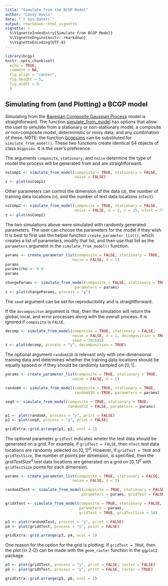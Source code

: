 ```yaml
---
title: "Simulate from the BCGP Model"
author: "Casey Davis"
date: "`r Sys.Date()`"
output: rmarkdown::html_vignette
vignette: >
  %\VignetteIndexEntry{Simulate from BCGP Model}
  %\VignetteEngine{knitr::rmarkdown}
  %\VignetteEncoding{UTF-8}
---
```


```r
library(bcgp)
knitr::opts_chunk$set(
  echo = TRUE,
  comment = NA,
  fig.align = "center",
  fig.height = 5,
  fig.width = 8
  )
```

## Simulating from (and Plotting) a BCGP model

Simulating from the [Bayesian Composite Gaussian Process](bcgp.html) model is 
straightforward. The function [simulate_from_model](../help/simulate_from_model)
has options that allow the user to simulate from a stationary or non-stationary
model, a composite or non-composite model, deterministic or noisy data, and any
combination of these. NOTE: the function [bcgpsims](../help/bcgpsims) can be
substituted for `simulate_from_model()`. These two functions create identical S4 objects of class `bcgpsims`. It is the user's preference. 

The arguments `composite`, `stationary`, and `noise` determine the type of model
the process will be generated from and are straightforward.

```r

nsComp1 <- simulate_from_model(composite = TRUE, stationary = FALSE, 
                               noise = FALSE)
z <- plot(nsComp1)

```

Other parameters can control the dimension of the data (`d`), the number of 
training data locations (`n`), and the number of test data locations (`nTest`):

```r

nsComp2 <- simulate_from_model(composite = TRUE, stationary = FALSE, 
                               noise = FALSE, d = 2, n = 25, nTest = 75)
z <- plot(nsComp2)

```

The two simulations above were simulated with randomly generated parameters. The
user can choose the parameters for the model if they wish. It is best to first 
use the helper function `create_parameter_list()`, which creates a list of 
parameters, modify that list, and then use that list as the `parameters` 
argument in the `simulate_from_model()` function.

```r

params <- create_parameter_list(composite = FALSE, stationary = TRUE,
                              noise = FALSE, d = 1)
params
params$rho <- 0.9
params

changeParams <- simulate_from_model(composite = FALSE, stationary = TRUE, 
                               parameters = params)
z <- plot(changeParams, process = "y")

```

The `seed` argument can be set for reproducibility and is straightforward.

If the `decompositon` argument is `TRUE`, then the simulation will return the
global, local, and error processes along with the overall process. It is ignored
if `composite` is `FALSE`.

```r

decomp <- simulate_from_model(composite = TRUE, stationary = FALSE, 
                              noise = FALSE, d = 1, decomposition = TRUE,
                              seed = 701691)
z <- plot(decomp, process = "y", decomposition = TRUE)

```


The optional argument `randomX1D` is  relevant only with one-dimensional 
training data and determines whether the training data locations should be 
equally spaced or if they should be randomly sampled on $[0, 1]$. 

```r

params <- create_parameter_list(composite = TRUE, stationary = TRUE,
                              noise = FALSE, d = 1)

randomX <- simulate_from_model(composite = TRUE, stationary = TRUE,
                               randomX1D = TRUE, parameters = params)

seqX <- simulate_from_model(composite = TRUE, stationary = TRUE,
                            randomX1D = FALSE, parameters = params)

p1 <- plot(randomX, process = "y", print = FALSE)
p2 <- plot(seqX, process = "y", print = FALSE)

gridExtra::grid.arrange(p1, p2, ncol = 2)

```

The optional parameter `gridTest` indicates wheter the test data should be 
generated on a grid. For example, if `gridTest = FALSE`, then `nTest` test data
locations are randomly selected on $[0, 1]^d$. However, if `gridTest = TRUE` and
`gridTestSize`, the number of points per dimension, is specified, then the 
$gridTestSize^d$ test data locations are generated on a grid on $[0, 1]^d$ with
`gridTestSize` points for each dimension.

```r

params <- create_parameter_list(composite = TRUE, stationary = FALSE,
                              noise = FALSE, d = 2)

randomXTest <- simulate_from_model(composite = TRUE, stationary = FALSE, d = 2,
                                  parameters = params, gridTest = FALSE)

gridXTest <- simulate_from_model(composite = TRUE, stationary = FALSE, d = 2,
                                 parameters = params, 
                                 gridTest = TRUE, gridTestSize = 10)

p3 <- plot(randomXTest, process = "y", print = FALSE)
p4 <- plot(gridXTest, process = "y", print = FALSE)

gridExtra::grid.arrange(p3, p4, ncol = 2)

```

One reason for the option for the grid is plotting. If `gridTest = TRUE`, then 
the plot (in 2-D) can be made with the `geom_raster` function in the `ggplot2`
package.

```r

p5 <- plot(gridXTest, process = "y", print = FALSE, raster = FALSE)
p6 <- plot(gridXTest, process = "y", print = FALSE, raster = TRUE)

gridExtra::grid.arrange(p5, p6, ncol = 2)

```
